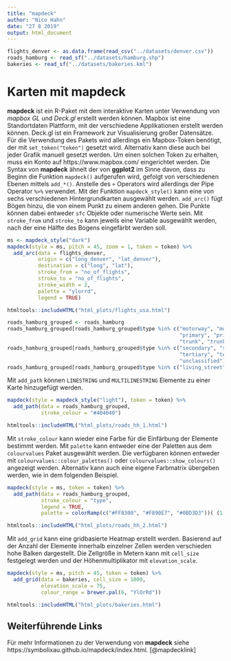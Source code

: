 ```yaml
---
title: "mapdeck"
author: "Nico Hahn"
date: "27 8 2019"
output: html_document
---
```


```r
flights_denver <- as.data.frame(read_csv("../datasets/denver.csv"))
roads_hamburg <- read_sf("../datasets/hamburg.shp")
bakeries <- read_sf("../datasets/bakeries.kml")
```

# Karten mit mapdeck
**mapdeck** ist ein R-Paket mit dem interaktive Karten unter Verwendung von *mapbox GL* und *Deck.gl* erstellt werden können. Mapbox ist eine Standortdaten Plattform, mit der verschiedene Applikationen erstellt werden können. Deck.gl ist ein Framework zur Visualisierung großer Datensätze. Für die Verwendung des Pakets wird allerdings ein Mapbox-Token benötigt, der mit `set_token("token")` gesetzt wird. Alternativ kann diese auch bei jeder Grafik manuell gesetzt werden. Um einen solchen Token zu erhalten, muss ein Konto auf https://www.mapbox.com/ eingerichtet werden.
Die Syntax von **mapdeck** ähnelt der von **ggplot2** im Sinne davon, dass zu Beginn die Funktion `mapdeck()` aufgerufen wird, gefolgt von verschiedenen Ebenen mittels `add_*()`. Anstelle des `+` Operators wird allerdings der Pipe Operator `%>%` verwendet. Mit der Funktion `mapdeck_style()` kann eine von sechs verschiedenen Hintergrundkarten ausgewählt werden. `add_arc()` fügt Bögen hinzu, die von einem Punkt zu einem anderen gehen. Die Punkte können dabei entweder `sfc` Objekte oder numerische Werte sein. Mit `stroke_from` und `stroke_to` kann jeweils eine Variable ausgewählt werden, nach der eine Hälfte des Bogens eingefärbt werden soll.
```r
ms <- mapdeck_style("dark")
mapdeck(style = ms, pitch = 45, zoom = 1, token = token) %>%
  add_arc(data = flights_denver,
          origin = c("long_denver", "lat_denver"),
          destination = c("long", "lat"),
          stroke_from = "no_of_flights",
          stroke_to = "no_of_flights",
          stroke_width = 2,
          palette = "ylorrd",
          legend = TRUE)
```

```r
htmltools::includeHTML("html_plots/flights_usa.html")
```

```r
roads_hamburg_grouped <- roads_hamburg
roads_hamburg_grouped[roads_hamburg_grouped$type %in% c("motorway", "motorway_link",
                                                        "primary", "primary_link",
                                                        "trunk", "trunk_link"), ]$type = "Main roads"
roads_hamburg_grouped[roads_hamburg_grouped$type %in% c("secondary", "secondary_link",
                                                        "tertiary", "tertiary_link",
                                                        "unclassified"), ]$type = "Secondary roads"
roads_hamburg_grouped[roads_hamburg_grouped$type %in% c("living_street", "pedestrian", "residential"), ]$type = "Residential roads"
```

Mit `add_path` können `LINESTRING` und `MULTILINESTRING` Elemente zu einer Karte hinzugefügt werden.

```r
mapdeck(style = mapdeck_style("light"), token = token) %>%
  add_path(data = roads_hamburg_grouped,
           stroke_colour = "#404040")
```

```r
htmltools::includeHTML("html_plots/roads_hh_1.html")
```


Mit `stroke_colour` kann wieder eine Farbe für die Einfärbung der Elemente bestimmt werden. Mit `palette` kann entweder eine der Paletten aus dem `colourvalues` Paket ausgewählt werden. Die verfügbaren können entweder mit `colourvalues::colour_palettes()` oder `colourvalues::show_colours()` angezeigt werden. Alternativ kann auch eine eigene Farbmatrix übergeben werden, wie in dem folgenden Beispiel.

```r
mapdeck(style = ms, token = token) %>%
  add_path(data = roads_hamburg_grouped,
           stroke_colour = "type",
           legend = TRUE,
           palette = colorRamp(c("#FF8300", "#F890E7", "#0BD3D3"))( (1:256)/256 ))
```

```r
htmltools::includeHTML("html_plots/roads_hh_2.html")
```


Mit `add_grid` kann eine gridbasierte Heatmap erstellt werden. Basierend auf der Anzahl der Elemente innerhalb einzelner Zellen werden verschieden hohe Balken dargestellt. Die Zellgröße in Metern kann mit `cell_size` festgelegt werden und der Höhenmultiplikator mit `elevation_scale`.

```r
mapdeck(style = ms, pitch = 45, token = token) %>%
  add_grid(data = bakeries, cell_size = 1000,
           elevation_scale = 75,
           colour_range = brewer.pal(6, "YlOrRd"))
```


```r
htmltools::includeHTML("html_plots/bakeries.html")
```



## Weiterführende Links
Für mehr Informationen zu der Verwendung von **mapdeck** siehe https://symbolixau.github.io/mapdeck/index.html. [@mapdecklink]